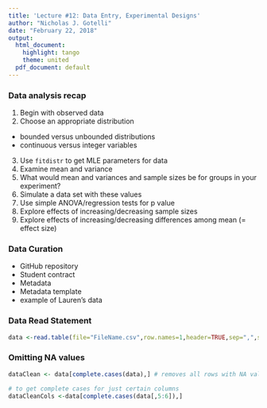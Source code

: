 ```yaml
---
title: 'Lecture #12: Data Entry, Experimental Designs'
author: "Nicholas J. Gotelli"
date: "February 22, 2018"
output:
  html_document:
    highlight: tango
    theme: united
  pdf_document: default
---
```

### Data analysis recap
1. Begin with observed data
2. Choose an appropriate distribution
  - bounded versus unbounded distributions
  - continuous versus integer variables
3. Use `fitdistr` to get MLE parameters for data
4. Examine mean and variance
5. What would mean and variances and sample sizes be for groups in your experiment?
6. Simulate a data set with these values
7. Use simple ANOVA/regression tests for p value
8. Explore effects of increasing/decreasing sample sizes
9. Explore effects of increasing/decreasing differences among mean (= effect size)

### Data Curation
- GitHub repository
- Student contract
- Metadata
- Metadata template
- example of Lauren's data

### Data Read Statement
```r
data <-read.table(file="FileName.csv",row.names=1,header=TRUE,sep=",",stringsAsFactors=FALSE)
```

### Omitting NA values
```r
dataClean <- data[complete.cases(data),] # removes all rows with NA values

# to get complete cases for just certain columns 
dataCleanCols <-data[complete.cases(data[,5:6]),]
                                   
```
 
